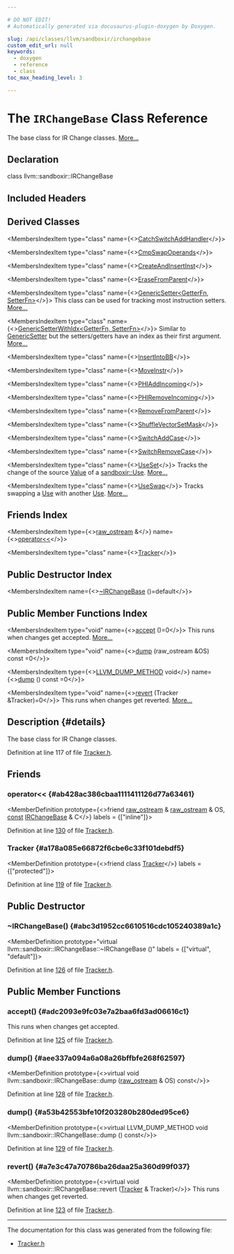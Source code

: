 ```yaml
---

# DO NOT EDIT!
# Automatically generated via docusaurus-plugin-doxygen by Doxygen.

slug: /api/classes/llvm/sandboxir/irchangebase
custom_edit_url: null
keywords:
  - doxygen
  - reference
  - class
toc_max_heading_level: 3

---
```





# The `IRChangeBase` Class Reference

<DoxygenPage pluginConfig={pluginConfig}>

The base class for IR Change classes. <a href="#details">More...</a>

## Declaration

<CodeBlock>class llvm::sandboxir::IRChangeBase</CodeBlock>

## Included Headers

<IncludesList>
<IncludesListItem
  filePath="llvm/SandboxIR/Tracker.h"
  permalink="/docs/api/files/include/include/llvm/include/llvm/sandboxir/tracker-h"
  isLocal="true" />
</IncludesList>

## Derived Classes

<MembersIndex>

<MembersIndexItem
  type="class"
  name={<><a href="/docs/api/classes/llvm/sandboxir/catchswitchaddhandler">CatchSwitchAddHandler</a></>}>
</MembersIndexItem>

<MembersIndexItem
  type="class"
  name={<><a href="/docs/api/classes/llvm/sandboxir/cmpswapoperands">CmpSwapOperands</a></>}>
</MembersIndexItem>

<MembersIndexItem
  type="class"
  name={<><a href="/docs/api/classes/llvm/sandboxir/createandinsertinst">CreateAndInsertInst</a></>}>
</MembersIndexItem>

<MembersIndexItem
  type="class"
  name={<><a href="/docs/api/classes/llvm/sandboxir/erasefromparent">EraseFromParent</a></>}>
</MembersIndexItem>

<MembersIndexItem
  type="class"
  name={<><a href="/docs/api/classes/llvm/sandboxir/genericsetter">GenericSetter&lt;GetterFn, SetterFn&gt;</a></>}>
This class can be used for tracking most instruction setters. <a href="/docs/api/classes/llvm/sandboxir/genericsetter/#details">More...</a>
</MembersIndexItem>

<MembersIndexItem
  type="class"
  name={<><a href="/docs/api/classes/llvm/sandboxir/genericsetterwithidx">GenericSetterWithIdx&lt;GetterFn, SetterFn&gt;</a></>}>
Similar to <a href="/docs/api/classes/llvm/sandboxir/genericsetter">GenericSetter</a> but the setters/getters have an index as their first argument. <a href="/docs/api/classes/llvm/sandboxir/genericsetterwithidx/#details">More...</a>
</MembersIndexItem>

<MembersIndexItem
  type="class"
  name={<><a href="/docs/api/classes/llvm/sandboxir/insertintobb">InsertIntoBB</a></>}>
</MembersIndexItem>

<MembersIndexItem
  type="class"
  name={<><a href="/docs/api/classes/llvm/sandboxir/moveinstr">MoveInstr</a></>}>
</MembersIndexItem>

<MembersIndexItem
  type="class"
  name={<><a href="/docs/api/classes/llvm/sandboxir/phiaddincoming">PHIAddIncoming</a></>}>
</MembersIndexItem>

<MembersIndexItem
  type="class"
  name={<><a href="/docs/api/classes/llvm/sandboxir/phiremoveincoming">PHIRemoveIncoming</a></>}>
</MembersIndexItem>

<MembersIndexItem
  type="class"
  name={<><a href="/docs/api/classes/llvm/sandboxir/removefromparent">RemoveFromParent</a></>}>
</MembersIndexItem>

<MembersIndexItem
  type="class"
  name={<><a href="/docs/api/classes/llvm/sandboxir/shufflevectorsetmask">ShuffleVectorSetMask</a></>}>
</MembersIndexItem>

<MembersIndexItem
  type="class"
  name={<><a href="/docs/api/classes/llvm/sandboxir/switchaddcase">SwitchAddCase</a></>}>
</MembersIndexItem>

<MembersIndexItem
  type="class"
  name={<><a href="/docs/api/classes/llvm/sandboxir/switchremovecase">SwitchRemoveCase</a></>}>
</MembersIndexItem>

<MembersIndexItem
  type="class"
  name={<><a href="/docs/api/classes/llvm/sandboxir/useset">UseSet</a></>}>
Tracks the change of the source <a href="/docs/api/classes/llvm/sandboxir/value">Value</a> of a <a href="/docs/api/classes/llvm/sandboxir/use">sandboxir::Use</a>. <a href="/docs/api/classes/llvm/sandboxir/useset/#details">More...</a>
</MembersIndexItem>

<MembersIndexItem
  type="class"
  name={<><a href="/docs/api/classes/llvm/sandboxir/useswap">UseSwap</a></>}>
Tracks swapping a <a href="/docs/api/classes/llvm/sandboxir/use">Use</a> with another <a href="/docs/api/classes/llvm/sandboxir/use">Use</a>. <a href="/docs/api/classes/llvm/sandboxir/useswap/#details">More...</a>
</MembersIndexItem>

</MembersIndex>

## Friends Index

<MembersIndex>

<MembersIndexItem
  type={<><a href="/docs/api/classes/llvm/raw-ostream">raw&#95;ostream</a> &amp;</>}
  name={<><a href="#ab428ac386cbaa1111411126d77a63461">operator&lt;&lt;</a></>}>
</MembersIndexItem>

<MembersIndexItem
  type="class"
  name={<><a href="#a178a085e66872f6cbe6c33f101debdf5">Tracker</a></>}>
</MembersIndexItem>

</MembersIndex>

## Public Destructor Index

<MembersIndex>

<MembersIndexItem
  name={<><a href="#abc3d1952cc6610516cdc105240389a1c">~IRChangeBase</a> ()=default</>}>
</MembersIndexItem>

</MembersIndex>

## Public Member Functions Index

<MembersIndex>

<MembersIndexItem
  type="void"
  name={<><a href="#adc2093e9fc03e7a2baa6fd3ad06616c1">accept</a> ()=0</>}>
This runs when changes get accepted. <a href="#adc2093e9fc03e7a2baa6fd3ad06616c1">More...</a>
</MembersIndexItem>

<MembersIndexItem
  type="void"
  name={<><a href="#aee337a094a6a08a26bffbfe268f62597">dump</a> (raw&#95;ostream &amp;OS) const =0</>}>
</MembersIndexItem>

<MembersIndexItem
  type={<><a href="/docs/api/files/include/include/llvm/include/llvm/support/compiler-h/#aa863693eef567397d9c292da5bf22d34">LLVM&#95;DUMP&#95;METHOD</a> void</>}
  name={<><a href="#a53b42553bfe10f203280b280ded95ce6">dump</a> () const =0</>}>
</MembersIndexItem>

<MembersIndexItem
  type="void"
  name={<><a href="#a7e3c47a70786ba26daa25a360d99f037">revert</a> (Tracker &amp;Tracker)=0</>}>
This runs when changes get reverted. <a href="#a7e3c47a70786ba26daa25a360d99f037">More...</a>
</MembersIndexItem>

</MembersIndex>

## Description {#details}

The base class for IR Change classes.

Definition at line 117 of file <a href="/docs/api/files/include/include/llvm/include/llvm/sandboxir/tracker-h">Tracker.h</a>.

<SectionDefinition>

## Friends

### operator&lt;&lt; {#ab428ac386cbaa1111411126d77a63461}

<MemberDefinition
  prototype={<>friend <a href="/docs/api/classes/llvm/raw-ostream">raw&#95;ostream</a> &amp; <a href="/docs/api/classes/llvm/raw-ostream">raw&#95;ostream</a> &amp; OS, <a href="/docs/api/files/lib/lib/target/lib/target/aarch64/aarch64promoteconstant-cpp/#a90f8350fecae261c25be85d38b451bff">const</a> <a href="/docs/api/classes/llvm/sandboxir/irchangebase">IRChangeBase</a> &amp; C</>}
  labels = {["inline"]}>

Definition at line <a href="/docs/api/files/include/include/llvm/include/llvm/sandboxir/tracker-h/#l00130">130</a> of file <a href="/docs/api/files/include/include/llvm/include/llvm/sandboxir/tracker-h">Tracker.h</a>.
</MemberDefinition>

### Tracker {#a178a085e66872f6cbe6c33f101debdf5}

<MemberDefinition
  prototype={<>friend class <a href="/docs/api/classes/llvm/sandboxir/tracker">Tracker</a></>}
  labels = {["protected"]}>

Definition at line <a href="/docs/api/files/include/include/llvm/include/llvm/sandboxir/tracker-h/#l00119">119</a> of file <a href="/docs/api/files/include/include/llvm/include/llvm/sandboxir/tracker-h">Tracker.h</a>.
</MemberDefinition>

</SectionDefinition>

<SectionDefinition>

## Public Destructor

### ~IRChangeBase() {#abc3d1952cc6610516cdc105240389a1c}

<MemberDefinition
  prototype="virtual llvm::sandboxir::IRChangeBase::~IRChangeBase ()"
  labels = {["virtual", "default"]}>

Definition at line <a href="/docs/api/files/include/include/llvm/include/llvm/sandboxir/tracker-h/#l00126">126</a> of file <a href="/docs/api/files/include/include/llvm/include/llvm/sandboxir/tracker-h">Tracker.h</a>.
</MemberDefinition>

</SectionDefinition>

<SectionDefinition>

## Public Member Functions

### accept() {#adc2093e9fc03e7a2baa6fd3ad06616c1}

<MemberDefinition
  prototype="virtual void llvm::sandboxir::IRChangeBase::accept ()">
This runs when changes get accepted.

Definition at line <a href="/docs/api/files/include/include/llvm/include/llvm/sandboxir/tracker-h/#l00125">125</a> of file <a href="/docs/api/files/include/include/llvm/include/llvm/sandboxir/tracker-h">Tracker.h</a>.
</MemberDefinition>

### dump() {#aee337a094a6a08a26bffbfe268f62597}

<MemberDefinition
  prototype={<>virtual void llvm::sandboxir::IRChangeBase::dump (<a href="/docs/api/classes/llvm/raw-ostream">raw&#95;ostream</a> &amp; OS) const</>}>

Definition at line <a href="/docs/api/files/include/include/llvm/include/llvm/sandboxir/tracker-h/#l00128">128</a> of file <a href="/docs/api/files/include/include/llvm/include/llvm/sandboxir/tracker-h">Tracker.h</a>.
</MemberDefinition>

### dump() {#a53b42553bfe10f203280b280ded95ce6}

<MemberDefinition
  prototype={<>virtual LLVM&#95;DUMP&#95;METHOD void llvm::sandboxir::IRChangeBase::dump () const</>}>

Definition at line <a href="/docs/api/files/include/include/llvm/include/llvm/sandboxir/tracker-h/#l00129">129</a> of file <a href="/docs/api/files/include/include/llvm/include/llvm/sandboxir/tracker-h">Tracker.h</a>.
</MemberDefinition>

### revert() {#a7e3c47a70786ba26daa25a360d99f037}

<MemberDefinition
  prototype={<>virtual void llvm::sandboxir::IRChangeBase::revert (<a href="/docs/api/classes/llvm/sandboxir/tracker">Tracker</a> &amp; Tracker)</>}>
This runs when changes get reverted.

Definition at line <a href="/docs/api/files/include/include/llvm/include/llvm/sandboxir/tracker-h/#l00123">123</a> of file <a href="/docs/api/files/include/include/llvm/include/llvm/sandboxir/tracker-h">Tracker.h</a>.
</MemberDefinition>

</SectionDefinition>

<hr/>

The documentation for this class was generated from the following file:

<ul>
<li><a href="/docs/api/files/include/include/llvm/include/llvm/sandboxir/tracker-h">Tracker.h</a></li>
</ul>

</DoxygenPage>
